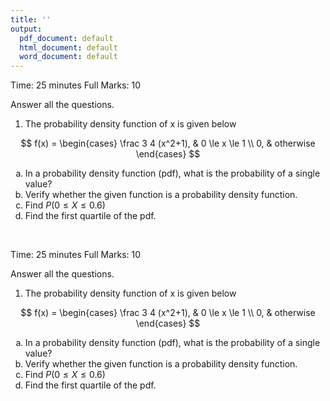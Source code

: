 ---
title: ''
output:
  pdf_document: default
  html_document: default
  word_document: default
---
\begin{center}
\begin{large}
Pabna Cadet College
\end{large}

Fortnightly Examination - 2021

Third Term Second Phase 

Subject: Statistics

Class: XII
\end{center}

Time: 25 minutes
\hfill
Full Marks: 10

Answer all the questions.

1. The probability density function of x is given below

$$
  f(x) =
\begin{cases}
\frac 3 4 (x^2+1),  & 0 \le x \le 1 \\
0, & otherwise
\end{cases}
$$

a. In a probability density function (pdf), what is the probability of a single value?
b. Verify whether the given function is a probability density function.
c. Find $P(0\le X \le 0.6)$
d. Find the first quartile of the pdf.

&nbsp;
&nbsp;


\begin{center}
\begin{large}
Pabna Cadet College
\end{large}

Fortnightly Examination - 2021

Third Term Second Phase 

Subject: Statistics

Class: XII
\end{center}

Time: 25 minutes
\hfill
Full Marks: 10

Answer all the questions.


1. The probability density function of x is given below

$$
  f(x) =
\begin{cases}
\frac 3 4 (x^2+1),  & 0 \le x \le 1 \\
0, & otherwise
\end{cases}
$$

a. In a probability density function (pdf), what is the probability of a single value?
b. Verify whether the given function is a probability density function.
c. Find $P(0\le X \le 0.6)$
d. Find the first quartile of the pdf.
